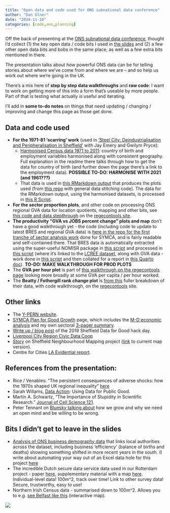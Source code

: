 ```yaml
---
title: "Open data and code used for ONS subnational data conference"
author: "Dan Olner"
date: "2024-11-10"
categories: [code,ons,planning]
---
```


Off the back of presenting at the [ONS subnational data conference](https://www.eventbrite.co.uk/e/subnational-data-conference-supporting-local-decision-making-tickets-1042576082127), thought I'd collect (1) the key open data / code bits I used in [the slides](https://www.dropbox.com/scl/fi/6sgk49k3bf9cw0u40hkdb/PDF_DanOlner_ONS_subnational_14_11_24_FINAL.pdf?rlkey=9dmk50bh0z03vrfcnu0l8hjgo&dl=1) and (2) a few other open data bits and bobs in the same place, as well as a few extra bits mentioned in there.

The presentation talks about how powerful ONS data can be for telling stories about where we’ve come from and where we are – and so help us work out where we’re going in the UK.

There's a mix here of **step by step data walkthroughs** and **raw code**: I want to work on getting more of this into a form that's useable by more people. Part of that is testing what actually *is* useful and iterating.

I'll add in **some to-do notes** on things that need updating / changing / improving and change this page as those get done.

## Data and code used

* **For the 1971-81 'scarring' work** (used in ['Steel City:
Deindustrialisation and Peripheralisation in Sheffield'](https://eprints.whiterose.ac.uk/218201/1/Steel%20City_fv%20_oct2023_aug2024%20English%20version.pdf) with Jay Emery and Gwilym Pryce):
    - [Harmonised Census data 1971 to 2011](https://github.com/DanOlner/HarmonisedCountryOfBirthDatasets): country of birth and employment variables harmonised along with consistent geography. Full explanation in the readme there talks through how to get the data for country of birth (and further down the page there's a link to the employment data). **POSSIBLE TO-DO: HARMONISE WITH 2021 (and 1961???)**
    - That data is used in [this RMarkdown output](https://github.com/DanOlner/dataStitching/blob/master/SheffieldScarring_Writeup1_Apr2022.Rmd) that produces the plots used (from [this repo](https://github.com/DanOlner/dataStitching) with general data stitching code). The data for the RMarkdown output, using the harmonised datasets, is processed in [this R Script](https://github.com/DanOlner/dataStitching/blob/master/unemploymentChanges_scarring.R).
* **For the sector proportion plots**, and other code on processing ONS regional GVA data for location quotients, mapping and other bits, see [this code and data stepthrough](https://danolner.github.io/RegionalEconomicTools/sector_locationquotients_and_proportions.html) on the [regecontools site](https://danolner.github.io/RegionalEconomicTools).
* **The productivity "GVA vs JOBS percent change" plots and map** don't have a good walkthrough yet - the code (including code to update to latest BRES and regional GVA data) is [here in the repo for the first tranche of sector analysis work](https://github.com/DanOlner/ukcompare/blob/3a455b7212fb0a0763cd99f3a8535ebe35300df2/explore_code/GVA_region_by_sector_explore.R#L6734) done for SYMCA, and is fairly readable and self-contained there. That BRES data is automatically extracted using the super-useful NOMISR package in [this script](https://github.com/DanOlner/RegionalEconomicTools/blob/gh-pages/prepcode/BRES_API_download.R) and processed in [this script](https://github.com/DanOlner/RegionalEconomicTools/blob/gh-pages/prepcode/BRES_process.R) (where it's linked to the [LCREE dataset](https://www.ons.gov.uk/economy/environmentalaccounts/bulletins/finalestimates/2022), along with GVA data - work done in [this script](https://github.com/DanOlner/RegionalEconomicTools/blob/gh-pages/prepcode/Analysis_of_lcree_jobs_gva_linkeddata.R) and then collated for a report in [this Quarto doc](https://github.com/DanOlner/RegionalEconomicTools/blob/gh-pages/quarto_docs/SectorGrowthInvestment_July2024.qmd)). **TO-DO: MAKE WALKTHROUGH FOR PROD PLOTS**
* The **GVA per hour plot** is part of [this walkthrough on the regecontools page](https://danolner.github.io/RegionalEconomicTools/gdp_gaps.html) looking more broadly at some GVA per capita / per hour worked.
* The **Beatty / Fothergill rank change plot** is [from this](https://danolner.github.io/RegionalEconomicTools/beattyfothergill.html) fuller breakdown of their data, with code walkthrough, on the [regecontools](https://danolner.github.io/RegionalEconomicTools/) site.


## Other links

* The [Y-PERN website](https://y-pern.org.uk/).
* [SYMCA Plan for Good Growth](https://www.southyorkshire-ca.gov.uk/plan-for-good-growth) page, which includes the [M-D economic analysis](https://www.southyorkshire-ca.gov.uk/getattachment/0fde98ad-f890-4b5a-8e80-0c02972ba37f/South-Yorkshire-Plan-for-Growth-Economic-Analysis.pdf) and my own sectoral [3-pager summary](https://www.southyorkshire-ca.gov.uk/getmedia/75e687c5-a6b5-40c1-ad0c-73344f64f084/SYMCA_Plan-for-Good-Growth_analysis.pdf).
* [Write up / blog post](https://www.danolner.net/2019/02/sheffields-first-data-for-good-hack-day) of the 2019 Sheffield Data for Good hack day.
* [Liverpool City Region Civic Data Coop](https://civicdatacooperative.com/)
* [Story](https://nowthenmagazine.com/articles/why-defining-sheffield-neighbourhoods-could-be-the-first-step-towards-transformative-change-in-the-city-mapping-participatory-democracy) on Sheffield Neighbourhood Mapping project ([link](https://felt.com/map/Sheffield-Neighbourhoods-Basemap-Layer-v1-1-mzP9BFSMHQsibMbkaH9AzOQA?loc=53.4021,-1.5212,11.55z) to current map version).
* Centre for Cities [LA Evidential report](https://www.centreforcities.org/publication/la-evidential/).

## References from the presentation:

* Rice / Venables: "The persistent consequences of adverse shocks: how the 1970s shaped UK regional inequality" [here](https://academic.oup.com/oxrep/article-abstract/37/1/132/6211742)
* Sarah Willams, [Data Action](https://mitpress.mit.edu/9780262545310/data-action/): Using Data for Public Good. 
* Martin A. Schwartz, “The Importance of Stupidity in Scientific Research.” [Journal of Cell Science 121](https://journals.biologists.com/jcs/article/121/11/1771/30038/The-importance-of-stupidity-in-scientific-research).
* Peter Tennant on [Bluesky talking about](https://bsky.app/profile/pwgtennant.bsky.social/post/3l7psm2xmkl2h) how we grow and why we need an open mind and be willing to be wrong.

## Bits I didn't get to leave in the slides

* [Analysis of ONS business demography data](https://danolner.github.io/FirmAnalysis/ONS_business_demography.html) that links local authorities across the dataset, including business 'efficiency' (balance of births and deaths) showing something shifted in more recent years in the south. (I write about automating your way out of an Excel data hole for this project [here](https://danolner.github.io/posts/business_demography/.)
* The incredible Dutch secure data service data used in our Rotterdam project - paper [here](https://journals.sagepub.com/doi/full/10.1177/23998083231173696), supplementary material with a map [here](https://journals.sagepub.com/doi/suppl/10.1177/23998083231173696/suppl_file/sj-pdf-1-epb-10.1177_23998083231173696.pdf). Individual-level data! 100m^2, track over time! Link to other survey data! Secure, trustworthy, easy to use!
* Northern Irish Census data - summarised down to 100m^2. Allows you to e.g. [see Belfast like this](https://danolner.github.io/r_training/belfast_catholicproportion.html) (interactive map).

![](shock7181.png)




